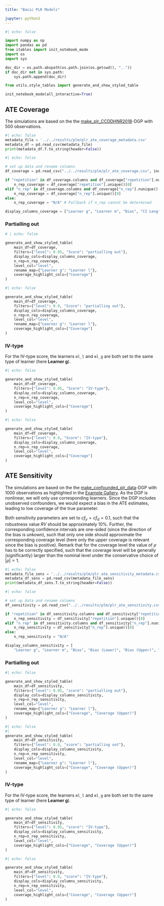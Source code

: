 ```yaml
---
title: "Basic PLR Models"

jupyter: python3
---
```


```python
#| echo: false

import numpy as np
import pandas as pd
from itables import init_notebook_mode
import os
import sys

doc_dir = os.path.abspath(os.path.join(os.getcwd(), ".."))
if doc_dir not in sys.path:
    sys.path.append(doc_dir)

from utils.style_tables import generate_and_show_styled_table

init_notebook_mode(all_interactive=True)
```

## ATE Coverage

The simulations are based on the  the [make_plr_CCDDHNR2018](https://docs.doubleml.org/stable/api/generated/doubleml.datasets.make_plr_CCDDHNR2018.html)-DGP with $500$ observations.

::: {.callout-note title="Metadata"  collapse="true"}

```python
#| echo: false
metadata_file = '../../results/plm/plr_ate_coverage_metadata.csv'
metadata_df = pd.read_csv(metadata_file)
print(metadata_df.T.to_string(header=False))
```

:::

```python
#| echo: false

# set up data and rename columns
df_coverage = pd.read_csv("../../results/plm/plr_ate_coverage.csv", index_col=None)

if "repetition" in df_coverage.columns and df_coverage["repetition"].nunique() == 1:
    n_rep_coverage = df_coverage["repetition"].unique()[0]
elif "n_rep" in df_coverage.columns and df_coverage["n_rep"].nunique() == 1:
    n_rep_coverage = df_coverage["n_rep"].unique()[0]
else:
    n_rep_coverage = "N/A" # Fallback if n_rep cannot be determined

display_columns_coverage = ["Learner g", "Learner m", "Bias", "CI Length", "Coverage"]
```

### Partialling out

```python
# | echo: false

generate_and_show_styled_table(
    main_df=df_coverage,
    filters={"level": 0.95, "Score": "partialling out"},
    display_cols=display_columns_coverage,
    n_rep=n_rep_coverage,
    level_col="level",
    rename_map={"Learner g": "Learner l"},
    coverage_highlight_cols=["Coverage"]
)
```

```python
#| echo: false

generate_and_show_styled_table(
    main_df=df_coverage,
    filters={"level": 0.9, "Score": "partialling out"},
    display_cols=display_columns_coverage,
    n_rep=n_rep_coverage,
    level_col="level",
    rename_map={"Learner g": "Learner l"},
    coverage_highlight_cols=["Coverage"]
)
```

### IV-type

For the IV-type score, the learners `ml_l` and `ml_g` are both set to the same type of learner (here **Learner g**).

```python
#| echo: false

generate_and_show_styled_table(
    main_df=df_coverage,
    filters={"level": 0.95, "Score": "IV-type"},
    display_cols=display_columns_coverage,
    n_rep=n_rep_coverage,
    level_col="level",
    coverage_highlight_cols=["Coverage"]
)
```

```python
#| echo: false

generate_and_show_styled_table(
    main_df=df_coverage,
    filters={"level": 0.9, "Score": "IV-type"},
    display_cols=display_columns_coverage,
    n_rep=n_rep_coverage,
    level_col="level",
    coverage_highlight_cols=["Coverage"]
)
```

## ATE Sensitivity

The simulations are based on the  the [make_confounded_plr_data](https://docs.doubleml.org/stable/api/generated/doubleml.datasets.make_confounded_plr_data.html)-DGP with $1000$ observations as highlighted in the [Example Gallery](https://docs.doubleml.org/stable/examples/py_double_ml_sensitivity.html#). As the DGP is nonlinear, we will only use corresponding learners. Since the DGP includes unobserved confounders, we would expect a bias in the ATE estimates, leading to low coverage of the true parameter.

Both sensitivity parameters are set to $cf_y=cf_d=0.1$, such that the robustness value $RV$ should be approximately $10\%$.
Further, the corresponding confidence intervals are one-sided (since the direction of the bias is unkown), such that only one side should approximate the corresponding coverage level (here only the upper coverage is relevant since the bias is positive). Remark that for the coverage level the value of $\rho$ has to be correctly specified, such that the coverage level will be generally (significantly) larger than the nominal level under the conservative choice of $|\rho|=1$.

::: {.callout-note title="Metadata"  collapse="true"}

```python
#| echo: false
metadata_file_sens = '../../results/plm/plr_ate_sensitivity_metadata.csv'
metadata_df_sens = pd.read_csv(metadata_file_sens)
print(metadata_df_sens.T.to_string(header=False))
```

:::

```python
#| echo: false

# set up data and rename columns
df_sensitivity = pd.read_csv("../../results/plm/plr_ate_sensitivity.csv", index_col=None)

if "repetition" in df_sensitivity.columns and df_sensitivity["repetition"].nunique() == 1:
    n_rep_sensitivity = df_sensitivity["repetition"].unique()[0]
elif "n_rep" in df_sensitivity.columns and df_sensitivity["n_rep"].nunique() == 1:
    n_rep_sensitivity = df_sensitivity["n_rep"].unique()[0]
else:
    n_rep_sensitivity = "N/A"

display_columns_sensitivity = [
    "Learner g", "Learner m", "Bias", "Bias (Lower)", "Bias (Upper)", "Coverage", "Coverage (Lower)", "Coverage (Upper)", "RV", "RVa"]
```


### Partialling out

```python
#| echo: false

generate_and_show_styled_table(
    main_df=df_sensitivity,
    filters={"level": 0.95, "score": "partialling out"},
    display_cols=display_columns_sensitivity,
    n_rep=n_rep_sensitivity,
    level_col="level",
    rename_map={"Learner g": "Learner l"},
    coverage_highlight_cols=["Coverage", "Coverage (Upper)"]
)
```

```python
#| echo: false
#|
generate_and_show_styled_table(
    main_df=df_sensitivity,
    filters={"level": 0.9, "score": "partialling out"},
    display_cols=display_columns_sensitivity,
    n_rep=n_rep_sensitivity,
    level_col="level",
    rename_map={"Learner g": "Learner l"},
    coverage_highlight_cols=["Coverage", "Coverage (Upper)"]
)
```

### IV-type

For the IV-type score, the learners `ml_l` and `ml_g` are both set to the same type of learner (here **Learner g**).

```python
#| echo: false

generate_and_show_styled_table(
    main_df=df_sensitivity,
    filters={"level": 0.95, "score": "IV-type"},
    display_cols=display_columns_sensitivity,
    n_rep=n_rep_sensitivity,
    level_col="level",
    coverage_highlight_cols=["Coverage", "Coverage (Upper)"]
)
```

```python
#| echo: false

generate_and_show_styled_table(
    main_df=df_sensitivity,
    filters={"level": 0.9, "score": "IV-type"},
    display_cols=display_columns_sensitivity,
    n_rep=n_rep_sensitivity,
    level_col="level",
    coverage_highlight_cols=["Coverage", "Coverage (Upper)"]
)
```
